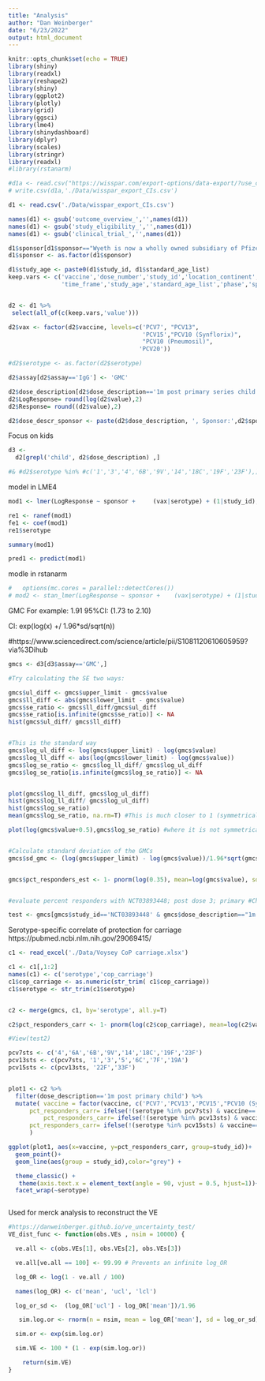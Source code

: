 ```yaml
---
title: "Analysis"
author: "Dan Weinberger"
date: "6/23/2022"
output: html_document
---
```


```r
knitr::opts_chunk$set(echo = TRUE)
library(shiny)
library(readxl)
library(reshape2)
library(shiny)
library(ggplot2)
library(plotly)
library(grid)
library(ggsci)
library(lme4)
library(shinydashboard)
library(dplyr)
library(scales)
library(stringr)
library(readxl)
#library(rstanarm)
```


```r
#d1a <- read.csv("https://wisspar.com/export-options/data-export/?use_case=pcv_antibodies&default=true&outcome_overview_lower_limit=true&outcome_overview_upper_limit=true&clinical_trial_sponsor=true")
# write.csv(d1a,'./Data/wisspar_export_CIs.csv')

d1 <- read.csv('./Data/wisspar_export_CIs.csv')

names(d1) <- gsub('outcome_overview_','',names(d1))
names(d1) <- gsub('study_eligibility_','',names(d1))
names(d1) <- gsub('clinical_trial_','',names(d1))

d1$sponsor[d1$sponsor=="Wyeth is now a wholly owned subsidiary of Pfizer"] <- "Pfizer"
d1$sponsor <- as.factor(d1$sponsor)

d1$study_age <- paste0(d1$study_id, d1$standard_age_list)
keep.vars <- c('vaccine','dose_number','study_id','location_continent',
               'time_frame','study_age','standard_age_list','phase','sponsor','assay','serotype','time_frame_weeks', 'dose_description','schedule','participants','upper_limit','lower_limit')


d2 <- d1 %>% 
 select(all_of(c(keep.vars,'value')))

d2$vax <- factor(d2$vaccine, levels=c('PCV7', "PCV13",
                                      'PCV15',"PCV10 (Synflorix)",
                                      "PCV10 (Pneumosil)",
                                     'PCV20'))

#d2$serotype <- as.factor(d2$serotype)

d2$assay[d2$assay=='IgG'] <- 'GMC'

d2$dose_description[d2$dose_description=='1m post primary series child'] <- '1m post primary child' 
d2$LogResponse= round(log(d2$value),2)
d2$Response= round((d2$value),2)

d2$dose_descr_sponsor <- paste(d2$dose_description, ', Sponsor:',d2$sponsor)

```

Focus on kids
```r
d3 <- 
  d2[grepl('child', d2$dose_description) ,]

#& #d2$serotype %in% #c('1','3','4','6B','9V','14','18C','19F','23F'),]
```

model in LME4
```r

mod1 <- lmer(LogResponse ~ sponsor +     (vax|serotype) + (1|study_id), data=d3)

re1 <- ranef(mod1)
fe1 <- coef(mod1)
re1$serotype

summary(mod1)

pred1 <- predict(mod1)
```

modle in rstanarm
```r
#   options(mc.cores = parallel::detectCores())
# mod2 <- stan_lmer(LogResponse ~ sponsor +    (vax|serotype) + (1|study_id), data=d3)

```


GMC
For example: 1.91 95%CI: (1.73 to 2.10)

CI: exp(log(x) +/ 1.96*sd/sqrt(n))

#https://www.sciencedirect.com/science/article/pii/S1081120610605959?via%3Dihub

```r

gmcs <- d3[d3$assay=='GMC',]

#Try calculating the SE two ways: 

gmcs$ul_diff <- gmcs$upper_limit - gmcs$value
gmcs$ll_diff <- abs(gmcs$lower_limit - gmcs$value)
gmcs$se_ratio <- gmcs$ll_diff/gmcs$ul_diff
gmcs$se_ratio[is.infinite(gmcs$se_ratio)] <- NA
hist(gmcs$ul_diff/ gmcs$ll_diff)


#This is the standard way 
gmcs$log_ul_diff <- log(gmcs$upper_limit) - log(gmcs$value)
gmcs$log_ll_diff <- abs(log(gmcs$lower_limit) - log(gmcs$value))
gmcs$log_se_ratio <- gmcs$log_ll_diff/ gmcs$log_ul_diff
gmcs$log_se_ratio[is.infinite(gmcs$log_se_ratio)] <- NA


plot(gmcs$log_ll_diff, gmcs$log_ul_diff)
hist(gmcs$log_ll_diff/ gmcs$log_ul_diff)
hist(gmcs$log_se_ratio)
mean(gmcs$log_se_ratio, na.rm=T) #This is much closer to 1 (symmetrical CI)

plot(log(gmcs$value+0.5),gmcs$log_se_ratio) #where it is not symmetrical; it is usually because the GMC value is very very low, which can 


#Calculate standard deviation of the GMCs
gmcs$sd_gmc <- (log(gmcs$upper_limit) - log(gmcs$value))/1.96*sqrt(gmcs$participants)


gmcs$pct_responders_est <- 1- pnorm(log(0.35), mean=log(gmcs$value), sd=gmcs$sd_gmc)


#evaluate percent responders with NCT03893448; post dose 3; primary #Checks out pretty well

test <- gmcs[gmcs$study_id=='NCT03893448' & gmcs$dose_description=="1m post primary child" , c('serotype','pct_responders_est', 'vaccine')]  


```

Serotype-specific correlate of protection for carriage
https://pubmed.ncbi.nlm.nih.gov/29069415/

```r
c1 <- read_excel('./Data/Voysey CoP carriage.xlsx')

c1 <- c1[,1:2]
names(c1) <- c('serotype','cop_carriage')
c1$cop_carriage <- as.numeric(str_trim( c1$cop_carriage))
c1$serotype <- str_trim(c1$serotype)


c2 <- merge(gmcs, c1, by='serotype', all.y=T)

c2$pct_responders_carr <- 1- pnorm(log(c2$cop_carriage), mean=log(c2$value), sd=c2$sd_gmc)

#View(test2)

```

```r
pcv7sts <- c('4','6A','6B','9V','14','18C','19F','23F')
pcv13sts <- c(pcv7sts, '1','3','5','6C','7F','19A')
pcv15sts <- c(pcv13sts, '22F','33F')


plot1 <- c2 %>%
  filter(dose_description=='1m post primary child') %>%
  mutate( vaccine = factor(vaccine, c('PCV7','PCV13','PCV15',"PCV10 (Synflorix)","PCV10 (Pneumosil)" )),
      pct_responders_carr= ifelse(!(serotype %in% pcv7sts) & vaccine=='PCV7', NA,pct_responders_carr),
          pct_responders_carr= ifelse(!(serotype %in% pcv13sts) & vaccine=='PCV13',NA,pct_responders_carr),
      pct_responders_carr= ifelse(!(serotype %in% pcv15sts) & vaccine=='PCV15',NA,pct_responders_carr),
      )

ggplot(plot1, aes(x=vaccine, y=pct_responders_carr, group=study_id))+
  geom_point()+
  geom_line(aes(group = study_id),color="grey") +

  theme_classic() +
   theme(axis.text.x = element_text(angle = 90, vjust = 0.5, hjust=1))+
  facet_wrap(~serotype)



```




Used for merck analysis to reconstruct the VE
```r
#https://danweinberger.github.io/ve_uncertainty_test/
VE_dist_func <- function(obs.VEs , nsim = 10000) {

  ve.all <- c(obs.VEs[1], obs.VEs[2], obs.VEs[3])

  ve.all[ve.all == 100] <- 99.99 # Prevents an infinite log_OR

  log_OR <- log(1 - ve.all / 100)

  names(log_OR) <- c('mean', 'ucl', 'lcl')

  log_or_sd <-  (log_OR['ucl'] - log_OR['mean'])/1.96

   sim.log.or <- rnorm(n = nsim, mean = log_OR['mean'], sd = log_or_sd)

  sim.or <- exp(sim.log.or)

  sim.VE <- 100 * (1 - exp(sim.log.or))

    return(sim.VE)
}

 

 
```




